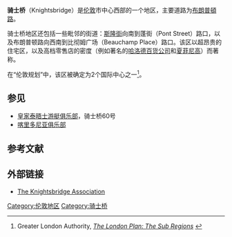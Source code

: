 {{infobox UK place|
|中文名= 骑士桥
|country =                 英格蘭
|map_type =                
|region=                   大倫敦
|official_name=            Knightsbridge
|static_image = [[File:Knightsbridge_Harrods.jpg|260px]]
|static_image_caption =哈洛德百货公司
|latitude=                 51.4999
|longitude=                -0.1621
|london_borough=           
|london_borough3=          
|constituency_westminster= 
|post_town=                伦敦
|postcode_district=        SW1, SW3, SW7
|postcode_area=            SW
|dial_code=                020
|os_grid_reference=        TQ275795
}}

'''骑士桥'''（Knightsbridge）是[[伦敦|伦敦]]市中心西部的一个地区，主要道路为[[布朗普頓路|布朗普頓路]]。

骑士桥地区还包括一些毗邻的街道：[[斯隆街|斯隆街]]向南到蓬街（Pont Street）路口，以及布朗普顿路向西南到比彻姆广场（Beauchamp Place）路口。该区以超昂贵的住宅区，以及高档零售店的密度（例如著名的[[哈洛德百货公司|哈洛德百货公司]]和[[夏菲尼高|夏菲尼高]]）而著称。

在“伦敦规划”中，该区被确定为2个国际中心之一<ref name=plan>Greater London Authority, ''[http://www.london.gov.uk/mayor/strategies/sds/london_plan/lon_plan_5.pdf The London Plan: The Sub Regions] {{webarchive|url=https://web.archive.org/web/20080227001349/http://www.london.gov.uk/mayor/strategies/sds/london_plan/lon_plan_5.pdf |date=2008-02-27 }}''</ref>。

==参见==
* [[皇家泰晤士游艇俱乐部|皇家泰晤士游艇俱乐部]]，骑士桥60号 
* [[喀里多尼亚俱乐部|喀里多尼亚俱乐部]]

== 参考文献 ==
{{reflist}}

== 外部链接 ==
*[https://web.archive.org/web/20070927021257/http://www.westminsteronline.org/~ka/ The Knightsbridge Association]
{{倫敦地區}}
[[Category:伦敦地区|Category:伦敦地区]]
[[Category:骑士桥|Category:骑士桥]]